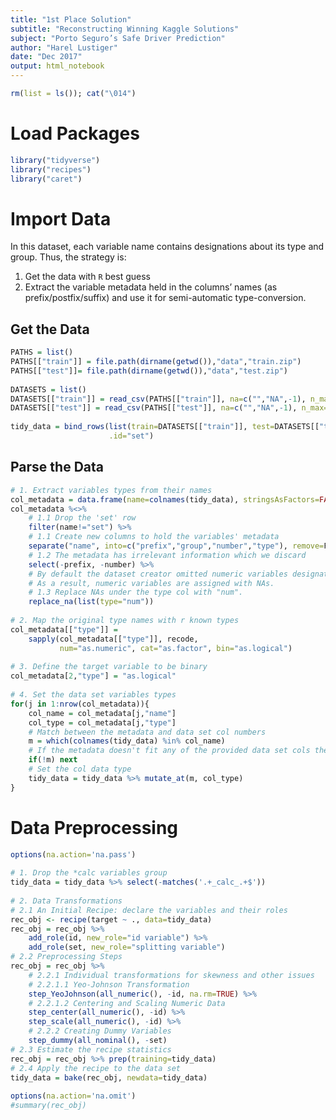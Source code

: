 ```yaml
---
title: "1st Place Solution"
subtitle: "Reconstructing Winning Kaggle Solutions"
subject: "Porto Seguro’s Safe Driver Prediction"
author: "Harel Lustiger"
date: "Dec 2017"
output: html_notebook
---
```


```r
rm(list = ls()); cat("\014")
```

# Load Packages

```r
library("tidyverse")
library("recipes")
library("caret")
```


# Import Data

In this dataset, each variable name contains designations about its type and 
group. Thus, the strategy is:

1. Get the data with `R` best guess
2. Extract the variable metadata held in the columns' names 
(as prefix/postfix/suffix) and use it for semi-automatic type-conversion. 

## Get the Data

```r
PATHS = list()
PATHS[["train"]] = file.path(dirname(getwd()),"data","train.zip")
PATHS[["test"]]= file.path(dirname(getwd()),"data","test.zip")
  
DATASETS = list()
DATASETS[["train"]] = read_csv(PATHS[["train"]], na=c("","NA",-1), n_max=1e2)
DATASETS[["test"]] = read_csv(PATHS[["test"]], na=c("","NA",-1), n_max=1e2)
  
tidy_data = bind_rows(list(train=DATASETS[["train"]], test=DATASETS[["test"]]),
                      .id="set")
```

## Parse the Data

```r
# 1. Extract variables types from their names
col_metadata = data.frame(name=colnames(tidy_data), stringsAsFactors=FALSE)
col_metadata %<>%
    # 1.1 Drop the 'set' row
    filter(name!="set") %>%
    # 1.1 Create new columns to hold the variables' metadata
    separate("name", into=c("prefix","group","number","type"), remove=F) %>%
    # 1.2 The metadata has irrelevant information which we discard
    select(-prefix, -number) %>%
    # By default the dataset creator omitted numeric variables designation. 
    # As a result, numeric variables are assigned with NAs.
    # 1.3 Replace NAs under the type col with "num".
    replace_na(list(type="num"))
  
# 2. Map the original type names with r known types
col_metadata[["type"]] = 
    sapply(col_metadata[["type"]], recode, 
           num="as.numeric", cat="as.factor", bin="as.logical")
  
# 3. Define the target variable to be binary
col_metadata[2,"type"] = "as.logical"
  
# 4. Set the data set variables types
for(j in 1:nrow(col_metadata)){
    col_name = col_metadata[j,"name"]
    col_type = col_metadata[j,"type"]
    # Match between the metadata and data set col numbers
    m = which(colnames(tidy_data) %in% col_name)
    # If the metadata doesn't fit any of the provided data set cols then skip it
    if(!m) next
    # Set the col data type
    tidy_data = tidy_data %>% mutate_at(m, col_type)
}
```


# Data Preprocessing

```r
options(na.action='na.pass')
  
# 1. Drop the *calc variables group
tidy_data = tidy_data %>% select(-matches('.+_calc_.+$'))
  
# 2. Data Transformations
# 2.1 An Initial Recipe: declare the variables and their roles 
rec_obj <- recipe(target ~ ., data=tidy_data)
rec_obj = rec_obj %>%
    add_role(id, new_role="id variable") %>%
    add_role(set, new_role="splitting variable")
# 2.2 Preprocessing Steps
rec_obj = rec_obj %>% 
    # 2.2.1 Individual transformations for skewness and other issues
    # 2.2.1.1 Yeo-Johnson Transformation
    step_YeoJohnson(all_numeric(), -id, na.rm=TRUE) %>% 
    # 2.2.1.2 Centering and Scaling Numeric Data
    step_center(all_numeric(), -id) %>%
    step_scale(all_numeric(), -id) %>%
    # 2.2.2 Creating Dummy Variables
    step_dummy(all_nominal(), -set)
# 2.3 Estimate the recipe statistics
rec_obj = rec_obj %>% prep(training=tidy_data)
# 2.4 Apply the recipe to the data set
tidy_data = bake(rec_obj, newdata=tidy_data)
  
options(na.action='na.omit')
#summary(rec_obj)
``` 






